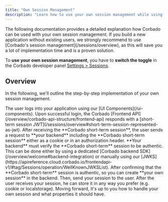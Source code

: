 ```yaml
---
title: "Own Session Management"
description: "Learn how to use your own session management while using Corbado's passkey authentication solution."
---
```


<Warning>
The following documentation provides a detailed explanation how Corbado can be used with your own session management. If you build a new application without existing users, we strongly recommend to use [Corbado's session management](/sessions/overview), as this will save you a lot of implementation time and is a proven solution.

To **use your own session management**, you have to **switch the toggle** in the Corbado developer panel [Settings > Sessions](https://app.corbado.com/settings/sessions).
</Warning>

## Overview

In the following, we'll outline the step-by-step implementation of your own session management.

<Steps>
    <Step title="User logs in to your application">
        The user logs into your application using our [UI Components](/ui-components).
    </Step>
    <Step title="Corbado backend creates JWT token">
        Upon successful login, the Corbado [Frontend API](/overview/corbado-api-structure/frontend-api) responds with a
        [short-term session JWT](/sessions/overview#short-term-session-represented-as-jwt).
    </Step>
    <Step title="Request a session from your application">
        After receiving the **Corbado short-term session**, the user sends a request to **your backend**
        including the **Corbado short-term session** either as a cookie or in an authorization header.
    </Step>
    <Step title="Validate the Corbado short-term session in your backend">
        **Your backend** must verify the **Corbado short-term** session to be authentic. This can be done either by using
        a dedicated [Corbado backend SDK](/overview/welcome#backend-integration) or manually using our [JWKS](https://apireference.cloud.corbado.io/frontendapi-v1/#tag/Sessions/operation/WellKnownJWKSList).
    </Step>
    <Step title="Create your own session">
        After confirming that the **Corbado short-term** session is authentic, so you can create **your own session** in the backend.
        Then, send your session to the user.
    </Step>
    <Step title="Store and use your own session">
        After the user receives your session, he can store it in any way you prefer (e.g. cookie or localstorage).
        Moving forward, it's up to you how to handle your own session and what properties it should have.
    </Step>
</Steps>